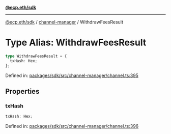 [**@ecp.eth/sdk**](../../index.mdx)

***

[@ecp.eth/sdk](/sdk-reference/index.mdx) / [channel-manager](/sdk-reference/channel-manager/index.mdx) / WithdrawFeesResult

# Type Alias: WithdrawFeesResult

```ts
type WithdrawFeesResult = {
  txHash: Hex;
};
```

Defined in: [packages/sdk/src/channel-manager/channel.ts:395](https://github.com/ecp-eth/comments-monorepo/blob/main/packages/sdk/src/channel-manager/channel.ts#L395)

## Properties

### txHash

```ts
txHash: Hex;
```

Defined in: [packages/sdk/src/channel-manager/channel.ts:396](https://github.com/ecp-eth/comments-monorepo/blob/main/packages/sdk/src/channel-manager/channel.ts#L396)
